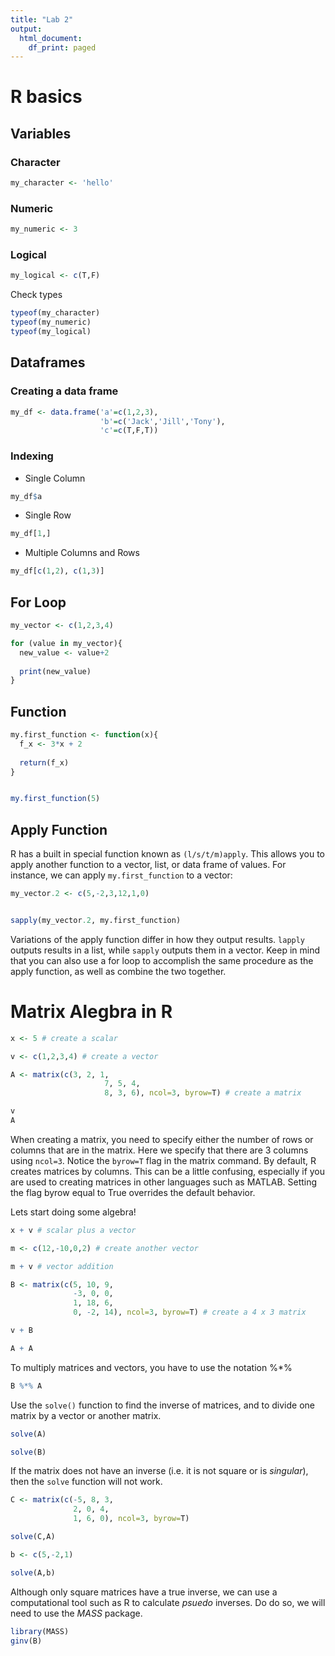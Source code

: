 ```yaml
---
title: "Lab 2"
output:
  html_document:
    df_print: paged
---
```


# R basics

## Variables

### Character
```r
my_character <- 'hello'
```

### Numeric
```r
my_numeric <- 3
```

### Logical
```r
my_logical <- c(T,F)
```

Check types 
```r
typeof(my_character)
typeof(my_numeric)
typeof(my_logical)
```


## Dataframes
### Creating a data frame
```r
my_df <- data.frame('a'=c(1,2,3),
                    'b'=c('Jack','Jill','Tony'),
                    'c'=c(T,F,T))


```
### Indexing

+ Single Column
```r
my_df$a
```

+ Single Row
```r
my_df[1,]
```

+ Multiple Columns and Rows
```r
my_df[c(1,2), c(1,3)]
```
## For Loop
```r
my_vector <- c(1,2,3,4)

for (value in my_vector){
  new_value <- value+2
  
  print(new_value)
}
```

## Function
```r
my.first_function <- function(x){
  f_x <- 3*x + 2
  
  return(f_x)
}


my.first_function(5)
```

## Apply Function

R has a built in special function known as `(l/s/t/m)apply`. This allows you to apply another function to a vector, list, or data frame of values. For instance, we can apply `my.first_function` to a vector:
```r
my_vector.2 <- c(5,-2,3,12,1,0)


sapply(my_vector.2, my.first_function)
```
Variations of the apply function differ in how they output results. `lapply` outputs results in a list, while `sapply` outputs them in a vector. Keep in mind that you can also use a for loop to accomplish the same procedure as the apply function, as well as combine the two together.

# Matrix Alegbra in R

```r
x <- 5 # create a scalar

v <- c(1,2,3,4) # create a vector

A <- matrix(c(3, 2, 1,
                     7, 5, 4,
                     8, 3, 6), ncol=3, byrow=T) # create a matrix

v
A
```

When creating a matrix, you need to specify either the number of rows or columns that are in the matrix. Here we specify that there are 3 columns using `ncol=3`.
Notice the `byrow=T` flag in the matrix command. By default, R creates matrices by columns. This can be a little confusing, especially if you are used to creating matrices in other languages such as MATLAB. Setting the flag byrow equal to True overrides the default behavior.

Lets start doing some algebra!

```r
x + v # scalar plus a vector
```

```r
m <- c(12,-10,0,2) # create another vector

m + v # vector addition
```

```r
B <- matrix(c(5, 10, 9,
              -3, 0, 0,
              1, 18, 6,
              0, -2, 14), ncol=3, byrow=T) # create a 4 x 3 matrix

v + B
```

```r
A + A
```

To multiply matrices and vectors, you have to use the notation %*%
```r
B %*% A
```

Use the `solve()` function to find the inverse of matrices, and to divide one matrix by a vector or another matrix.
```r
solve(A)
```
```r
solve(B)
```
If the matrix does not have an inverse (i.e. it is not square or is *singular*), then the `solve` function will not work.

```r
C <- matrix(c(-5, 8, 3,
              2, 0, 4,
              1, 6, 0), ncol=3, byrow=T) 

solve(C,A)
```
```r
b <- c(5,-2,1)

solve(A,b)
```

Although only square matrices have a true inverse, we can use a computational tool such as R to calculate *psuedo* inverses. Do do so, we will need to use the *MASS* package.
```r
library(MASS)
ginv(B)
```

